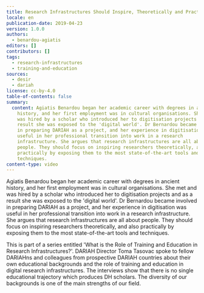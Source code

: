 ```yaml
---
title: Research Infrastructures Should Inspire, Theoretically and Practically
locale: en
publication-date: 2019-04-23
version: 1.0.0
authors:
  - benardou-agiatis
editors: []
contributors: []
tags:
  - research-infrastructures
  - training-and-education
sources:
  - desir
  - dariah
license: cc-by-4.0
table-of-contents: false
summary:
  content: Agiatis Benardou began her academic career with degrees in ancient
    history, and her first employment was in cultural organisations. She met and
    was hired by a scholar who introduced her to digitisation projects and as a
    result she was exposed to the 'digital world'. Dr Bernardou became involved
    in preparing DARIAH as a project, and her experience in digitisation was
    useful in her professional transition into work in a research
    infrastructure. She argues that research infrastructures are all about
    people. They should focus on inspiring researchers theoretically, and also
    practically by exposing them to the most state-of-the-art tools and
    techniques.
content-type: video
---
```

Agiatis Benardou began her academic career with degrees in ancient history, and her first employment was in cultural organisations. She met and was hired by a scholar who introduced her to digitisation projects and as a result she was exposed to the 'digital world'. Dr Bernardou became involved in preparing DARIAH as a project, and her experience in digitisation was useful in her professional transition into work in a research infrastructure. She argues that research infrastructures are all about people. They should focus on inspiring researchers theoretically, and also practically by exposing them to the most state-of-the-art tools and techniques.

This is part of a series entitled 'What is the Role of Training and Education in Research Infrastructures?'. DARIAH Director Toma Tasovac spoke to fellow DARIAHns and colleagues from prospective DARIAH countries about their own educational backgrounds and the role of training and education in digital research infrastructures. The interviews show that there is no single educational trajectory which produces DH scholars. The diversity of our backgrounds is one of the main strengths of our field.

<VideoCard provider="youtube" id="GIw3VHJwu5Y" title="Research Infrastructures Should Inspire, Theoretically and Practically" image="/assets/content/assets/en/resources/hosted/research-infrastructures-should-inspire-theoretically-and-practically/agiatis-training-png" />
